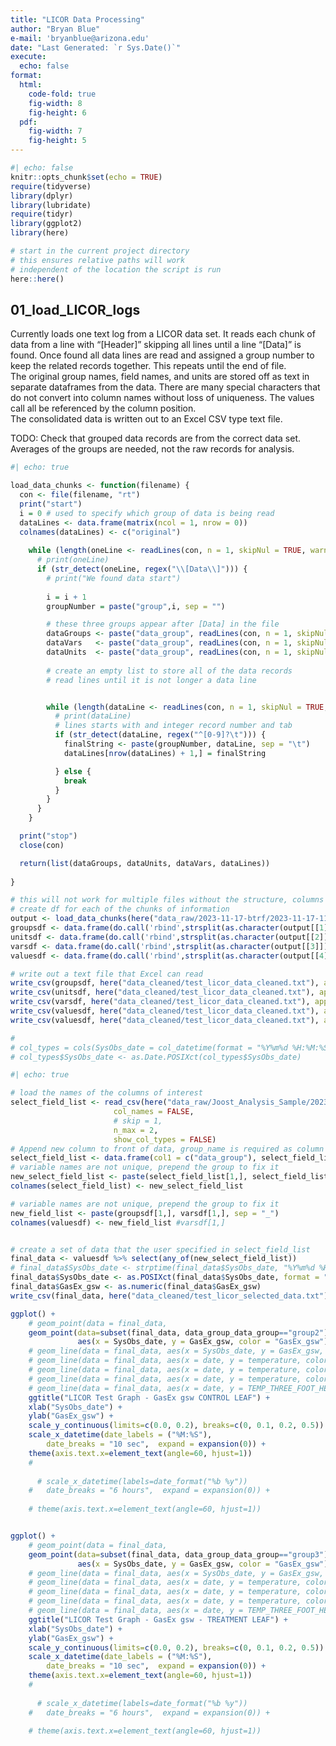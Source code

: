 ```yaml
---
title: "LICOR Data Processing"
author: "Bryan Blue"
e-mail: 'bryanblue@arizona.edu'
date: "Last Generated: `r Sys.Date()`"
execute:
  echo: false
format: 
  html:
    code-fold: true
    fig-width: 8
    fig-height: 6
  pdf:
    fig-width: 7
    fig-height: 5
---
```


```r
#| echo: false
knitr::opts_chunk$set(echo = TRUE)
require(tidyverse)
library(dplyr)
library(lubridate)
require(tidyr)
library(ggplot2)
library(here)

# start in the current project directory
# this ensures relative paths will work
# independent of the location the script is run
here::here()
```

## 01_load_LICOR_logs  
Currently loads one text log from a LICOR data set. It reads each chunk of data from a line with "[Header]" skipping all lines until a line "[Data]" is found. Once found all data lines are read and assigned a group number to keep the related records together. This repeats until the end of file.  
The original group names, field names, and units are stored off as text in separate dataframes from the data. There are many special characters that do not convert into column names without loss of uniqueness. The values call all be referenced by the column position.  
The consolidated data is written out to an Excel CSV type text file.


TODO: Check that grouped data records are from the correct data set.
Averages of the groups are needed, not the raw records for analysis.

```r
#| echo: true

load_data_chunks <- function(filename) {
  con <- file(filename, "rt")
  print("start")
  i = 0 # used to specify which group of data is being read
  dataLines <- data.frame(matrix(ncol = 1, nrow = 0))
  colnames(dataLines) <- c("original")
  
    while (length(oneLine <- readLines(con, n = 1, skipNul = TRUE, warn = FALSE)) > 0) {
      # print(oneLine)
      if (str_detect(oneLine, regex("\\[Data\\]"))) {
        # print("We found data start")
        
        i = i + 1
        groupNumber = paste("group",i, sep = "")

        # these three groups appear after [Data] in the file
        dataGroups <- paste("data_group", readLines(con, n = 1, skipNul = TRUE, warn = FALSE), sep = "\t")
        dataVars   <- paste("data_group", readLines(con, n = 1, skipNul = TRUE, warn = FALSE), sep = "\t")
        dataUnits  <- paste("data_group", readLines(con, n = 1, skipNul = TRUE, warn = FALSE), sep = "\t")
        
        # create an empty list to store all of the data records
        # read lines until it is not longer a data line


        while (length(dataLine <- readLines(con, n = 1, skipNul = TRUE, warn = FALSE)) > 0) {
          # print(dataLine)
          # lines starts with and integer record number and tab
          if (str_detect(dataLine, regex("^[0-9]?\t"))) { 
            finalString <- paste(groupNumber, dataLine, sep = "\t")
            dataLines[nrow(dataLines) + 1,] = finalString

          } else {
            break
          }
        }
      }
    } 

  print("stop")
  close(con) 

  return(list(dataGroups, dataUnits, dataVars, dataLines))
  
}

# this will not work for multiple files without the structure, columns
# create df for each of the chunks of information
output <- load_data_chunks(here("data_raw/2023-11-17-btrf/2023-11-17-1144_logdata-tc-heat"))
groupsdf <- data.frame(do.call('rbind',strsplit(as.character(output[[1]]),'\t',fixed=TRUE)))
unitsdf <- data.frame(do.call('rbind',strsplit(as.character(output[[2]]),'\t',fixed=TRUE)))
varsdf <- data.frame(do.call('rbind',strsplit(as.character(output[[3]]),'\t',fixed=TRUE)))
valuesdf <- data.frame(do.call('rbind',strsplit(as.character(output[[4]][,1]),'\t',fixed=TRUE)))

# write out a text file that Excel can read
write_csv(groupsdf, here("data_cleaned/test_licor_data_cleaned.txt"), append = TRUE, col_names = FALSE)
write_csv(unitsdf, here("data_cleaned/test_licor_data_cleaned.txt"), append = TRUE, col_names = FALSE)
write_csv(varsdf, here("data_cleaned/test_licor_data_cleaned.txt"), append = TRUE, col_names = FALSE)
write_csv(valuesdf, here("data_cleaned/test_licor_data_cleaned.txt"), append = TRUE, col_names = FALSE)
write_csv(valuesdf, here("data_cleaned/test_licor_data_cleaned.txt"), append = TRUE, col_names = FALSE)

# 
# col_types = cols(SysObs_date = col_datetime(format = "%Y%m%d %H:%M:%S"), 
# col_types$SysObs_date <- as.Date.POSIXct(col_types$SysObs_date)


```


```r
#| echo: true

# load the names of the columns of interest
select_field_list <- read_csv(here("data_raw/Joost_Analysis_Sample/2023-09-22-1536_logdata_fields.csv"), 
                       col_names = FALSE, 
                       # skip = 1, 
                       n_max = 2,
                       show_col_types = FALSE) 
# Append new column to front of data, group_name is required as column 1
select_field_list <- data.frame(col1 = c("data_group"), select_field_list)
# variable names are not unique, prepend the group to fix it
new_select_field_list <- paste(select_field_list[1,], select_field_list[2,], sep = "_")
colnames(select_field_list) <- new_select_field_list

# variable names are not unique, prepend the group to fix it
new_field_list <- paste(groupsdf[1,], varsdf[1,], sep = "_")
colnames(valuesdf) <- new_field_list #varsdf[1,]


# create a set of data that the user specified in select_field_list
final_data <- valuesdf %>% select(any_of(new_select_field_list)) 
# final_data$SysObs_date <- strptime(final_data$SysObs_date, "%Y%m%d %H:%M:%S")
final_data$SysObs_date <- as.POSIXct(final_data$SysObs_date, format = "%Y%m%d %H:%M:%S")
final_data$GasEx_gsw <- as.numeric(final_data$GasEx_gsw)
write_csv(final_data, here("data_cleaned/test_licor_selected_data.txt"), append = FALSE, col_names = FALSE)

```



```r
ggplot() +
    # geom_point(data = final_data, 
    geom_point(data=subset(final_data, data_group_data_group=="group2"), 
               aes(x = SysObs_date, y = GasEx_gsw, color = "GasEx_gsw")) +
    # geom_line(data = final_data, aes(x = SysObs_date, y = GasEx_gsw, color = "GasEx_gsw")) +
    # geom_line(data = final_data, aes(x = date, y = temperature, color = sensor_id)) +
    # geom_line(data = final_data, aes(x = date, y = temperature, color = sensor_id)) +
    # geom_line(data = final_data, aes(x = date, y = temperature, color = sensor_id)) +
    # geom_line(data = final_data, aes(x = date, y = TEMP_THREE_FOOT_HEIGHT, color = "CEAC")) +
    ggtitle("LICOR Test Graph - GasEx gsw CONTROL LEAF") +
    xlab("SysObs_date") +
    ylab("GasEx_gsw") +
    scale_y_continuous(limits=c(0.0, 0.2), breaks=c(0, 0.1, 0.2, 0.5)) +
    scale_x_datetime(date_labels = ("%M:%S"),
        date_breaks = "10 sec",  expand = expansion(0)) +
    theme(axis.text.x=element_text(angle=60, hjust=1))
    # 
  
      # scale_x_datetime(labels=date_format("%b %y"))
    #   date_breaks = "6 hours",  expand = expansion(0)) +
    
    # theme(axis.text.x=element_text(angle=60, hjust=1))



```
```r
ggplot() +
    # geom_point(data = final_data, 
    geom_point(data=subset(final_data, data_group_data_group=="group3"), 
               aes(x = SysObs_date, y = GasEx_gsw, color = "GasEx_gsw")) +
    # geom_line(data = final_data, aes(x = SysObs_date, y = GasEx_gsw, color = "GasEx_gsw")) +
    # geom_line(data = final_data, aes(x = date, y = temperature, color = sensor_id)) +
    # geom_line(data = final_data, aes(x = date, y = temperature, color = sensor_id)) +
    # geom_line(data = final_data, aes(x = date, y = temperature, color = sensor_id)) +
    # geom_line(data = final_data, aes(x = date, y = TEMP_THREE_FOOT_HEIGHT, color = "CEAC")) +
    ggtitle("LICOR Test Graph - GasEx gsw - TREATMENT LEAF") +
    xlab("SysObs_date") +
    ylab("GasEx_gsw") +
    scale_y_continuous(limits=c(0.0, 0.2), breaks=c(0, 0.1, 0.2, 0.5)) +
    scale_x_datetime(date_labels = ("%M:%S"),
        date_breaks = "10 sec",  expand = expansion(0)) +
    theme(axis.text.x=element_text(angle=60, hjust=1))
    # 
  
      # scale_x_datetime(labels=date_format("%b %y"))
    #   date_breaks = "6 hours",  expand = expansion(0)) +
    
    # theme(axis.text.x=element_text(angle=60, hjust=1))



```